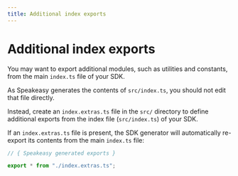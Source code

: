 ```yaml
---
title: Additional index exports
---
```


# Additional index exports

You may want to export additional modules, such as utilities and constants, from the main `index.ts` file of your SDK. 

As Speakeasy generates the contents of `src/index.ts`, you should not edit that file directly.

Instead, create an `index.extras.ts` file in the `src/` directory to define additional exports from the index file (`src/index.ts`) of your SDK.

If an `index.extras.ts` file is present, the SDK generator will automatically re-export its contents from the main `index.ts` file:

```ts <sdk-root>/src/index.ts
// { Speakeasy generated exports }

export * from "./index.extras.ts";
```
